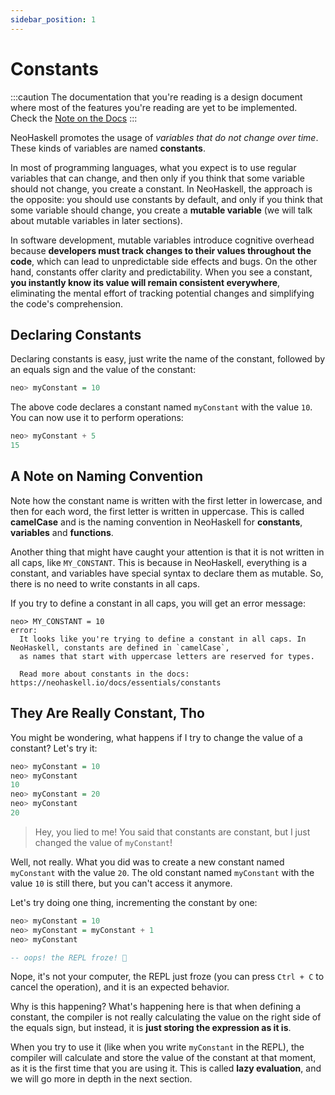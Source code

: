 ```yaml
---
sidebar_position: 1
---
```



# Constants

:::caution
The documentation that you're reading is a design document where most of
the features you're reading are yet to be implemented. Check the [Note on the Docs](/docs/docs-intro)
:::

NeoHaskell promotes the usage of _variables that do not change over time_. These kinds of variables are named
**constants**.

In most of programming languages, what you expect is to use regular variables that can change, and then only
if you think that some variable should not change, you create a constant. In NeoHaskell, the approach is the
opposite: you should use constants by default, and only if you think that some variable should change, you
create a **mutable variable** (we will talk about mutable variables in later sections).

In software development, mutable variables introduce cognitive overhead because **developers must track changes to their values throughout the code**, which can lead to unpredictable side effects and bugs. On the other hand, constants offer clarity and predictability. When you see a constant, **you instantly know its value will remain consistent everywhere**, eliminating the mental effort of tracking potential changes and simplifying the code's comprehension.

## Declaring Constants

Declaring constants is easy, just write the name of the constant, followed by an equals sign and the value of the constant:

```haskell
neo> myConstant = 10
```

The above code declares a constant named `myConstant` with the value `10`. You can now use it to perform operations:

```haskell
neo> myConstant + 5
15
```

## A Note on Naming Convention

Note how the constant name is written with the first letter in lowercase, and then for each word, the first letter is written in uppercase. This is called **camelCase** and is the naming convention in NeoHaskell for **constants**, **variables** and **functions**.

Another thing that might have caught your attention is that it is not written in all caps, like `MY_CONSTANT`. This is because in NeoHaskell, everything is a constant, and variables have special syntax to declare them as mutable. So, there is no need to write constants in all caps.

If you try to define a constant in all caps, you will get an error message: <Badge issue="79"/>

```text
neo> MY_CONSTANT = 10
error:
  It looks like you're trying to define a constant in all caps. In NeoHaskell, constants are defined in `camelCase`,
  as names that start with uppercase letters are reserved for types.

  Read more about constants in the docs: https://neohaskell.io/docs/essentials/constants
```

## They Are Really Constant, Tho

You might be wondering, what happens if I try to change the value of a constant? Let's try it:

```haskell
neo> myConstant = 10
neo> myConstant
10
neo> myConstant = 20
neo> myConstant
20
```

> Hey, you lied to me! You said that constants are constant, but I just changed the value of `myConstant`!

Well, not really. What you did was to create a new constant named `myConstant` with the value `20`. The old constant named `myConstant` with the value `10` is still there, but you can't access it anymore.

Let's try doing one thing, incrementing the constant by one:

```haskell
neo> myConstant = 10
neo> myConstant = myConstant + 1
neo> myConstant

-- oops! the REPL froze! 🥶
```

Nope, it's not your computer, the REPL just froze (you can press `Ctrl + C` to cancel the operation), and it is an expected behavior.

Why is this happening? What's happening here is that when defining a constant, the compiler is not really calculating the
value on the right side of the equals sign, but instead, it is **just storing the expression as it is**.

When you try to use it (like when you write `myConstant` in the REPL), the compiler will calculate and store the value of the
constant at that moment, as it is the first time that you are using it. This is called **lazy evaluation**, and we will go more
in depth in the next section.
